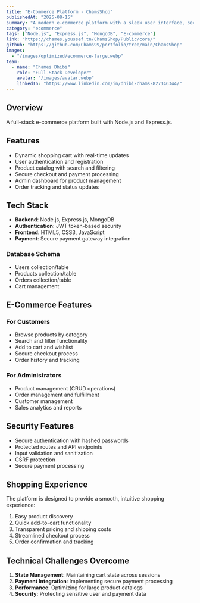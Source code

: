 ```yaml
---
title: "E-Commerce Platform - ChamsShop"
publishedAt: "2025-08-15"
summary: "A modern e-commerce platform with a sleek user interface, secure authentication, seamless shopping experience, dynamic cart system, and responsive design."
category: "ecommerce"
tags: ["Node.js", "Express.js", "MongoDB", "E-commerce"]
link: "https://chames.youssef.tn/ChamsShop/Public/core/"
github: "https://github.com/Chams99/portfolio/tree/main/ChamsShop"
images:
  - "/images/optimized/ecommerce-large.webp"
team:
  - name: "Chames Dhibi"
    role: "Full-Stack Developer"
    avatar: "/images/avatar.webp"
    linkedIn: "https://www.linkedin.com/in/dhibi-chams-827146344/"
---
```


## Overview

A full-stack e-commerce platform built with Node.js and Express.js.

## Features

- Dynamic shopping cart with real-time updates
- User authentication and registration
- Product catalog with search and filtering
- Secure checkout and payment processing
- Admin dashboard for product management
- Order tracking and status updates

## Tech Stack

- **Backend**: Node.js, Express.js, MongoDB
- **Authentication**: JWT token-based security
- **Frontend**: HTML5, CSS3, JavaScript
- **Payment**: Secure payment gateway integration

### Database Schema
- Users collection/table
- Products collection/table
- Orders collection/table
- Cart management

## E-Commerce Features

### For Customers
- Browse products by category
- Search and filter functionality
- Add to cart and wishlist
- Secure checkout process
- Order history and tracking

### For Administrators
- Product management (CRUD operations)
- Order management and fulfillment
- Customer management
- Sales analytics and reports

## Security Features

- Secure authentication with hashed passwords
- Protected routes and API endpoints
- Input validation and sanitization
- CSRF protection
- Secure payment processing

## Shopping Experience

The platform is designed to provide a smooth, intuitive shopping experience:
1. Easy product discovery
2. Quick add-to-cart functionality
3. Transparent pricing and shipping costs
4. Streamlined checkout process
5. Order confirmation and tracking

## Technical Challenges Overcome

1. **State Management**: Maintaining cart state across sessions
2. **Payment Integration**: Implementing secure payment processing
3. **Performance**: Optimizing for large product catalogs
4. **Security**: Protecting sensitive user and payment data


